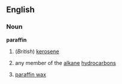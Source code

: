 ==English==
===Noun===
{{wikipedia}}
'''paraffin'''
#(''British'') [[kerosene]]
#{{chemistry}} any member of the [[alkane]] [[hydrocarbon]]s
#[[paraffin wax]]